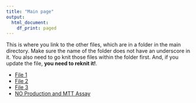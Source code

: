```yaml
---
title: "Main page"
output:   
  html_document: 
    df_print: paged
---
```


This is where you link to the other files, which are in a folder in the main directory. Make sure the name of the folder does not have an underscore in it. You also need to go knit those files within the folder first. And, if you update the file, **you need to reknit it!**. 

* [File 1](content/file1.html)  
* [File 2](content/file2.html)  
* [File 3](content/file3.html)
* [NO Production and MTT Assay](content/NO Production and MTT assay.html)